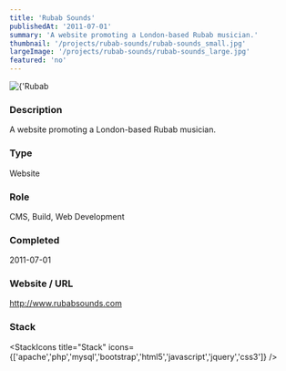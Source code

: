```yaml
---
title: 'Rubab Sounds'
publishedAt: '2011-07-01'
summary: 'A website promoting a London-based Rubab musician.'
thumbnail: '/projects/rubab-sounds/rubab-sounds_small.jpg'
largeImage: '/projects/rubab-sounds/rubab-sounds_large.jpg'
featured: 'no'
---
```


<div className="relative w-full h-[400px] sm:h-[600px] md:h-[760px] lg:h-[920px]">
  <Image
    alt={'Rubab Sounds'}
    src={'/projects/rubab-sounds/rubab-sounds.jpg'}
    sizes="(max-width: 640px) 100%, 100%"
    fill={true}
    priority
    style={{
      objectFit: 'contain'
    }}
  />
</div>

### Description

A website promoting a London-based Rubab musician.


### Type

Website

### Role

CMS, Build, Web Development

### Completed
2011-07-01

### Website / URL
http://www.rubabsounds.com


### Stack

<StackIcons
  title="Stack"
  icons={['apache','php','mysql','bootstrap','html5','javascript','jquery','css3']}
  />
